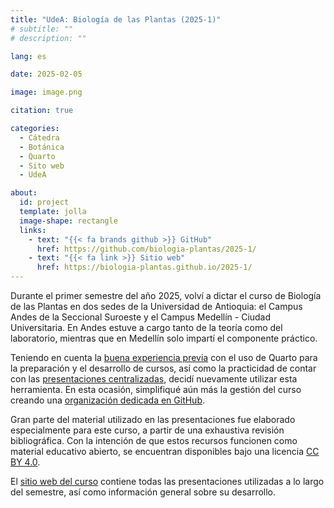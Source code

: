```yaml
---
title: "UdeA: Biología de las Plantas (2025-1)"
# subtitle: ""
# description: ""

lang: es

date: 2025-02-05

image: image.png

citation: true

categories: 
  - Cátedra
  - Botánica
  - Quarto
  - Sito web
  - UdeA

about:
  id: project
  template: jolla
  image-shape: rectangle
  links:
    - text: "{{< fa brands github >}} GitHub"
      href: https://github.com/biologia-plantas/2025-1/
    - text: "{{< fa link >}} Sitio web"
      href: https://biologia-plantas.github.io/2025-1/
---
```


:::{ #project}
:::

Durante el primer semestre del año 2025, volví a dictar el curso de
Biología de las Plantas en dos sedes de la Universidad de Antioquia: el
Campus Andes de la Seccional Suroeste y el Campus Medellín - Ciudad
Universitaria. En Andes estuve a cargo tanto de la teoría como del
laboratorio, mientras que en Medellín solo impartí el componente
práctico.

Teniendo en cuenta la [buena experiencia previa](/teaching/) con el uso
de Quarto para la preparación y el desarrollo de cursos, así como la
practicidad de contar con las [presentaciones centralizadas](/talks),
decidí nuevamente utilizar esta herramienta. En esta ocasión,
simplifiqué aún más la gestión del curso creando una [organización
dedicada en GitHub](https://github.com/biologia-plantas).

Gran parte del material utilizado en las presentaciones fue elaborado
especialmente para este curso, a partir de una exhaustiva revisión
bibliográfica. Con la intención de que estos recursos funcionen como
material educativo abierto, se encuentran disponibles bajo una licencia
[CC BY 4.0](https://creativecommons.org/licenses/by/4.0/).

El [sitio web del
curso](https://alexespinosaco.github.io/biologia-plantas-2023-1/)
contiene todas las presentaciones utilizadas a lo largo del semestre,
así como información general sobre su desarrollo.
